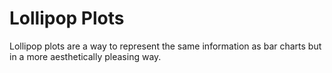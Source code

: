# Lollipop Plots

Lollipop plots are a way to represent the same information as bar charts but in a more aesthetically pleasing way.
